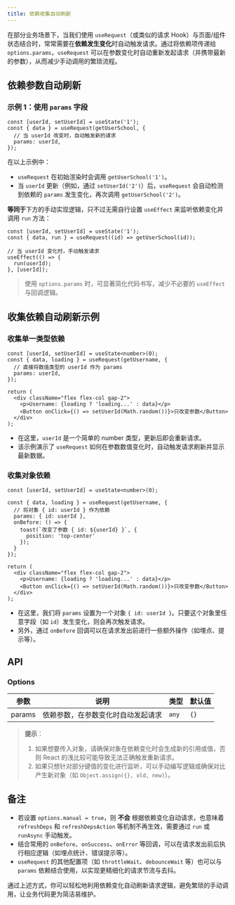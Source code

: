 ```yaml
---
title: 依赖收集自动刷新
---
```



在部分业务场景下，当我们使用 `useRequest`（或类似的请求 Hook）与页面/组件状态结合时，常常需要在**依赖发生变化**时自动触发请求。通过将依赖项传递给 `options.params`，`useRequest` 可以在参数变化时自动重新发起请求（并携带最新的参数），从而减少手动调用的繁琐流程。

## 依赖参数自动刷新

### 示例 1：使用 `params` 字段

```tsx | copy
const [userId, setUserId] = useState('1');
const { data } = useRequest(getUserSchool, {
  // 当 userId 改变时，自动触发新的请求
  params: userId,
});
```

在以上示例中：
- `useRequest` 在初始渲染时会调用 `getUserSchool('1')`。
- 当 `userId` 更新（例如，通过 `setUserId('2')`）后，`useRequest` 会自动检测到依赖的 `params` 发生变化，再次调用 `getUserSchool('2')`。

**等同于**下方的手动实现逻辑，只不过无需自行设置 `useEffect` 来监听依赖变化并调用 `run` 方法：

```tsx | copy
const [userId, setUserId] = useState('1');
const { data, run } = useRequest((id) => getUserSchool(id));

// 当 userId 变化时，手动触发请求
useEffect(() => {
  run(userId);
}, [userId]);
```

> 使用 `options.params` 时，可显著简化代码书写，减少不必要的 `useEffect` 与回调逻辑。

## 收集依赖自动刷新示例

### 收集单一类型依赖

<DisplayFrame>
  <RefreshDeps />
</DisplayFrame>

```tsx | copy
const [userId, setUserId] = useState<number>(0);
const { data, loading } = useRequest(getUsername, {
  // 直接将数值类型的 userId 作为 params
  params: userId,
});

return (
  <div className="flex flex-col gap-2">
    <p>Username: {loading ? 'loading...' : data}</p>
    <Button onClick={() => setUserId(Math.random())}>只改变参数</Button>
  </div>
);
```

- 在这里，`userId` 是一个简单的 number 类型，更新后即会重新请求。
- 该示例演示了 `useRequest` 如何在参数数值变化时，自动触发请求刷新并显示最新数据。

### 收集对象依赖

<DisplayFrame>
  <RefreshDepsObject />
</DisplayFrame>

```tsx | copy
const [userId, setUserId] = useState<number>(0);

const { data, loading } = useRequest(getUsername, {
  // 将对象 { id: userId } 作为依赖
  params: { id: userId },
  onBefore: () => {
    toast(`改变了参数 { id: ${userId} }`, {
      position: 'top-center'
    });
  }
});

return (
  <div className="flex flex-col gap-2">
    <p>Username: {loading ? 'loading...' : data}</p>
    <Button onClick={() => setUserId(Math.random())}>只改变参数</Button>
  </div>
);
```

- 在这里，我们将 `params` 设置为一个对象 `{ id: userId }`。只要这个对象里任意字段（如 `id`）发生变化，则会再次触发请求。
- 另外，通过 `onBefore` 回调可以在请求发出前进行一些额外操作（如埋点、提示等）。

## API

### Options

| 参数   | 说明                                             | 类型    | 默认值 |
| ------ | ------------------------------------------------ | ------- | ------ |
| params | 依赖参数，在参数变化时自动发起请求               | `any`   | `{}`   |

> **提示**：
> 1. 如果想要传入对象，请确保对象在依赖变化时会生成新的引用或值，否则 React 的浅比较可能导致无法正确触发重新请求。
> 2. 如果只想针对部分键值的变化进行监听，可以手动编写逻辑或确保对比产生新对象（如 `Object.assign({}, old, new)`）。

## 备注

- 若设置 `options.manual = true`，则 **不会** 根据依赖变化自动请求，也意味着 `refreshDeps` 和 `refreshDepsAction` 等机制不再生效，需要通过 `run` 或 `runAsync` 手动触发。
- 结合常用的 `onBefore`、`onSuccess`、`onError` 等回调，可以在请求发出前后执行相应逻辑（如埋点统计、错误提示等）。
- `useRequest` 的其他配置项（如 `throttleWait`、`debounceWait` 等）也可以与 `params` 依赖结合使用，以实现更精细化的请求节流与去抖。

通过上述方式，你可以轻松地利用依赖变化自动刷新请求逻辑，避免繁琐的手动调用，让业务代码更为简洁易维护。
